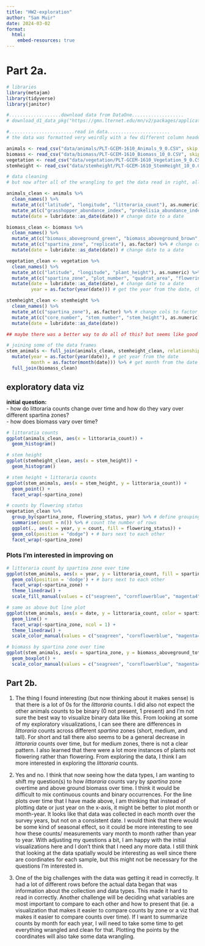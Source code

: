```yaml
---
title: "HW2-exploration"
author: "Sam Muir"
date: 2024-03-02
format:
  html:
    embed-resources: true
---
```


# Part 2a.

```r
# libraries
library(metajam) 
library(tidyverse)
library(janitor)
```

```r
#...................download data from DataOne...................
# download_d1_data_pkg("https://gmn.lternet.edu/mn/v2/packages/application%2Fbagit-097/doi%3A10.6073%2Fpasta%2F9746c71b35e9f8c544ea12c601c33949", path = here::here("data")) 

#........................read in data.......................
# the data was formatted very weirdly with a few different column headers, so first 2 rows needed to be not read in (skip = 2), the third row was the correct column header, and then there were 2 more rows after that which were other info on the data types, so they were removed as well [-c(1,2),]

animals <- read_csv("data/animals/PLT-GCEM-1610_Animals_9_0.CSV", skip = 2)[-c(1,2),]
biomass <- read_csv("data/biomass/PLT-GCEM-1610_Biomass_10_0.CSV", skip = 2)[-c(1,2),]
vegetation <- read_csv("data/vegetation/PLT-GCEM-1610_Vegetation_9_0.CSV", skip = 2)[-c(1,2),]
stemheight <- read_csv("data/stemheight/PLT-GCEM-1610_StemHeight_10_0.CSV", skip = 2)[-c(1,2),]
```

```r
# data cleaning 
# but now after all of the wrangling to get the data read in right, all of the columns are classified as characters...

animals_clean <- animals %>%
  clean_names() %>%
  mutate_at(c("latitude", "longitude", "littoraria_count"), as.numeric) %>% # change cols to numeric
  mutate_at(c("grasshopper_abundance_index", "prokelisia_abundance_index", "littoraria_quadrat_area", "plot_number", "spartina_zone"), as.factor) %>% # change cols to factor
  mutate(date = lubridate::as_date(date)) # change date to a date

biomass_clean <- biomass %>%
  clean_names() %>%
  mutate_at(c("biomass_aboveground_green", "biomass_aboveground_brown", "biomass_aboveground_total", "biomass_belowground_0to10cm", "biomass_belowground_10to30cm", "biomass_belowground_total", "rhizomes_0to10cm", "root_to_shoot_ratio"), as.numeric) %>% # change cols to numeric
  mutate_at(c("spartina_zone", "replicate"), as.factor) %>% # change cols to factor
  mutate(date = lubridate::as_date(date)) # change date to a date

vegetation_clean <- vegetation %>%
  clean_names() %>%
  mutate_at(c("latitude", "longitude", "plant_height"), as.numeric) %>% # change cols to numeric
  mutate_at(c("spartina_zone", "plot_number", "quadrat_area", "flowering_status"), as.factor) %>% # change cols to factor
  mutate(date = lubridate::as_date(date), # change date to a date
         year = as.factor(year(date))) # get the year from the date, change to a factor

stemheight_clean <- stemheight %>%
  clean_names() %>%
  mutate_at(c("spartina_zone"), as.factor) %>% # change cols to factor
  mutate_at(c("core_number", "stem_number", "stem_height"), as.numeric) %>% # change cols to numeric
  mutate(date = lubridate::as_date(date))

## maybe there was a better way to do all of this? but seems like good practice either way 

# joining some of the data frames
stem_animals <- full_join(animals_clean, stemheight_clean, relationship = "many-to-many") %>% # join animals and stemheight
  mutate(year = as.factor(year(date)), # get year from the date
         month = as.factor(month(date))) %>% # get month from the date
  full_join(biomass_clean)
```

## exploratory data viz

**initial question:**    
- how do littoraria counts change over time and how do they vary over different spartina zones?   
- how does biomass vary over time?   

```r
# littoratia counts
ggplot(animals_clean, aes(x = littoraria_count)) +
  geom_histogram()

# stem height
ggplot(stemheight_clean, aes(x = stem_height)) +
  geom_histogram()

# stem height + littoraria counts
ggplot(stem_animals, aes(x = stem_height, y = littoraria_count)) +
  geom_point() +
  facet_wrap(~spartina_zone)

# counts by flowering status
vegetation_clean %>%
  group_by(spartina_zone, flowering_status, year) %>% # define groupings
  summarise(count = n()) %>% # count the number of rows
  ggplot(., aes(x = year, y = count, fill = flowering_status)) +
  geom_col(position = "dodge") + # bars next to each other 
  facet_wrap(~spartina_zone)
```

### Plots I'm interested in improving on

```r
# littoraria count by spartina zone over time
ggplot(stem_animals, aes(x = year, y = littoraria_count, fill = spartina_zone)) +
  geom_col(position = 'dodge') + # bars next to each other
  facet_wrap(~spartina_zone) +
  theme_linedraw() +
  scale_fill_manual(values = c("seagreen", "cornflowerblue", "magenta4"))

# same as above but line plot
ggplot(stem_animals, aes(x = date, y = littoraria_count, color = spartina_zone)) +
  geom_line() +
  facet_wrap(~spartina_zone, ncol = 1) +
  theme_linedraw() +
  scale_color_manual(values = c("seagreen", "cornflowerblue", "magenta4"))

# biomass by spartina zone over time
ggplot(stem_animals, aes(x = spartina_zone, y = biomass_aboveground_total, fill = year)) +
  geom_boxplot() +
  scale_color_manual(values = c("seagreen", "cornflowerblue", "magenta4"))
```

## Part 2b.

1.
The thing I found interesting (but now thinking about it makes sense) is that there is a lot of 0s for the *littoraria* counts. I did also not expect the other animals counts to be binary (0 not present, 1 present) and I'm not sure the best way to visualize binary data like this. From looking at some of my exploratory visualizations, I can see there are differences in *littoraria* counts across different *spartina* zones (short, medium, and tall). For short and tall there also seems to be a general decrease in *littoraria* counts over time, but for medium zones, there is not a clear pattern. I also learned that there were a lot more instances of plants not flowering rather than flowering. From exploring the data, I think I am more interested in exploring the *littoraria* counts.

2. 
Yes and no. I think that now seeing how the data types, I am wanting to shift my question(s) to how *littoraria* counts vary by *spartina* zone overtime and above ground biomass over time. I think it would be difficult to mix continuous counts and binary occurrences. For the line plots over time that I have made above, I am thinking that instead of plotting date or just year on the x-axis, it might be better to plot month or month-year. It looks like that data was collected in each month over the survey years, but not on a consistent date. I would think that there would be some kind of seasonal effect, so it could be more interesting to see how these counts/ measurements vary month to month rather than year to year. With adjusting my questions a bit, I am happy with the initial visualizations here and I don't think that I need any more data. I still think that looking at the data spatially would be interesting as well since there are coordinates for each sample, but this might not be necessary for the questions I'm interested in.

3. 
One of the big challenges with the data was getting it read in correctly. It had a lot of different rows before the actual data began that was information about the collection and data types. This made it hard to read in correctly. Another challenge will be deciding what variables are most important to compare to each other and how to present that (ie. a visualization that makes it easier to compare counts by zone or a viz that makes it easier to compare counts over time). If I want to summarize counts by month for each year, I will need to take some time to get everything wrangled and clean for that. Plotting the points by the coordinates will also take some data wrangling.  

